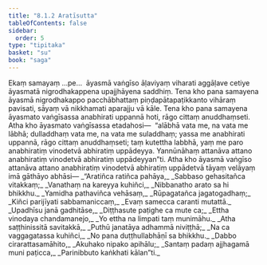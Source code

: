 ```yaml
---
title: "8.1.2 Aratīsutta"
tableOfContents: false
sidebar:
  order: 5
type: "tipitaka"
basket: "su"
book: "saga"
---
```



<DynamicBreadcrumb />

<Division number="210" book="saga">

<Paragraph number="1306" book="saga">
Ekaṃ samayaṃ …pe…  āyasmā vaṅgīso āḷaviyaṃ viharati aggāḷave cetiye āyasmatā nigrodhakappena upajjhāyena saddhiṃ. Tena kho pana samayena āyasmā nigrodhakappo pacchābhattaṃ piṇḍapātapaṭikkanto vihāraṃ pavisati, sāyaṃ vā nikkhamati aparajju vā kāle. Tena kho pana samayena āyasmato vaṅgīsassa anabhirati uppannā hoti, rāgo cittaṃ anuddhaṃseti. Atha kho āyasmato vaṅgīsassa etadahosi—  “alābhā vata me, na vata me lābhā; dulladdhaṃ vata me, na vata me suladdhaṃ; yassa me anabhirati uppannā, rāgo cittaṃ anuddhaṃseti; taṃ kutettha labbhā, yaṃ me paro anabhiratiṃ vinodetvā abhiratiṃ uppādeyya. Yannūnāhaṃ attanāva attano anabhiratiṃ vinodetvā abhiratiṃ uppādeyyan”ti. Atha kho āyasmā vaṅgīso attanāva attano anabhiratiṃ vinodetvā abhiratiṃ uppādetvā tāyaṃ velāyaṃ imā gāthāyo abhāsi—
</Paragraph>

<Paragraph number="1307" type="verses" book="saga">
_“Aratiñca ratiñca pahāya,_  
_Sabbaso gehasitañca vitakkaṃ;_  
_Vanathaṃ na kareyya kuhiñci,_  
_Nibbanatho arato sa hi bhikkhu._  

</Paragraph>

<Paragraph number="1308" type="verses" book="saga">
_Yamidha pathaviñca vehāsaṃ,_  
_Rūpagatañca jagatogadhaṃ;_  
_Kiñci parijīyati sabbamaniccaṃ,_  
_Evaṃ samecca caranti mutattā._  

</Paragraph>

<Paragraph number="1309" type="verses" book="saga">
_Upadhīsu janā gadhitāse,_  
_Diṭṭhasute paṭighe ca mute ca;_  
_Ettha vinodaya chandamanejo,_  
_Yo ettha na limpati taṃ munimāhu._  

</Paragraph>

<Paragraph number="1310" type="verses" book="saga">
_Atha saṭṭhinissitā savitakkā,_  
_Puthū janatāya adhammā niviṭṭhā;_  
_Na ca vaggagatassa kuhiñci,_  
_No pana duṭṭhullabhāṇī sa bhikkhu._  

</Paragraph>

<Paragraph number="1311" type="verses" book="saga">
_Dabbo cirarattasamāhito,_  
_Akuhako nipako apihālu;_  
_Santaṃ padaṃ ajjhagamā muni paṭicca,_  
_Parinibbuto kaṅkhati kālan”ti._
</Paragraph>
</Division>